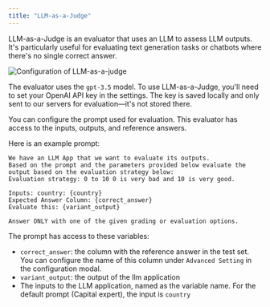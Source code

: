 ```yaml
---
title: "LLM-as-a-Judge"
---
```


LLM-as-a-Judge is an evaluator that uses an LLM to assess LLM outputs. It's particularly useful for evaluating text generation tasks or chatbots where there's no single correct answer.

![Configuration of LLM-as-a-judge](/images/evaluation/llm-as-a-judge.png)

The evaluator uses the `gpt-3.5` model. To use LLM-as-a-Judge, you'll need to set your OpenAI API key in the settings. The key is saved locally and only sent to our servers for evaluation—it's not stored there.

You can configure the prompt used for evaluation. This evaluator has access to the inputs, outputs, and reference answers.

Here is an example prompt:

```
We have an LLM App that we want to evaluate its outputs.
Based on the prompt and the parameters provided below evaluate the output based on the evaluation strategy below:
Evaluation strategy: 0 to 10 0 is very bad and 10 is very good.

Inputs: country: {country}
Expected Answer Column: {correct_answer}
Evaluate this: {variant_output}

Answer ONLY with one of the given grading or evaluation options.
```

The prompt has access to these variables:

- `correct_answer`: the column with the reference answer in the test set. You can configure the name of this column under `Advanced Setting` in the configuration modal.
- `variant_output`: the output of the llm application
- The inputs to the LLM application, named as the variable name. For the default prompt (Capital expert), the input is `country`
